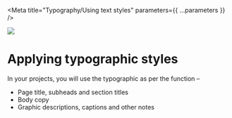 

<Meta title="Typography/Using text styles" parameters={{ ...parameters }} />

![](https://graphics.thomsonreuters.com/style-assets/images/logos/reuters-graphics-logo/svg/graphics-logo-color-dark.svg)

# Applying typographic styles

In your projects, you will use the typographic as per the function –
- Page title, subheads and section titles
- Body copy
- Graphic descriptions, captions and other notes